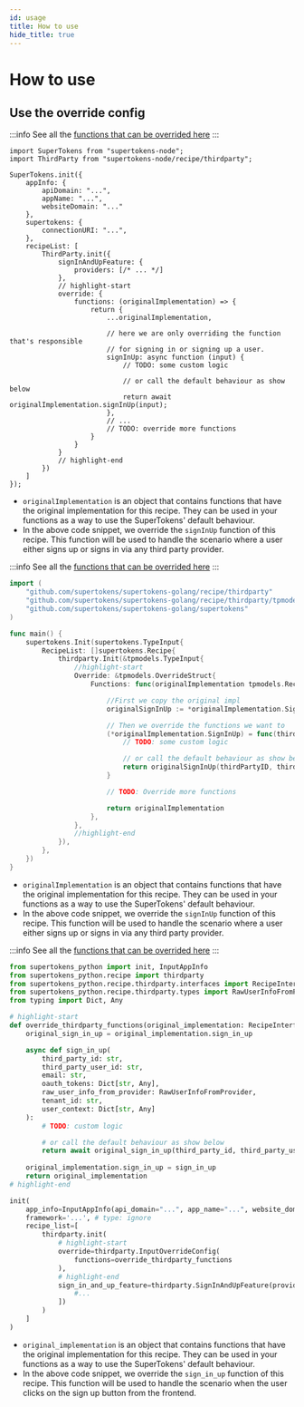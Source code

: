 ```yaml
---
id: usage
title: How to use
hide_title: true
---
```



# How to use

## Use the override config

<BackendSDKTabs>
<TabItem value="nodejs">

:::info
See all the [functions that can be overrided here](https://supertokens.com/docs/nodejs/modules/recipe_thirdparty.html#RecipeInterface)
:::

```tsx
import SuperTokens from "supertokens-node";
import ThirdParty from "supertokens-node/recipe/thirdparty";

SuperTokens.init({
    appInfo: {
        apiDomain: "...",
        appName: "...",
        websiteDomain: "..."
    },
    supertokens: {
        connectionURI: "...",
    },
    recipeList: [
        ThirdParty.init({
            signInAndUpFeature: {
                providers: [/* ... */]
            },
            // highlight-start
            override: {
                functions: (originalImplementation) => {
                    return {
                        ...originalImplementation,

                        // here we are only overriding the function that's responsible
                        // for signing in or signing up a user.
                        signInUp: async function (input) {
                            // TODO: some custom logic

                            // or call the default behaviour as show below
                            return await originalImplementation.signInUp(input);
                        },
                        // ...
                        // TODO: override more functions
                    }
                }
            }
            // highlight-end
        })
    ]
});
```

- `originalImplementation` is an object that contains functions that have the original implementation for this recipe. They can be used in your functions as a way to use the SuperTokens' default behaviour.
- In the above code snippet, we override the `signInUp` function of this recipe. This function will be used to handle the scenario where a user either signs up or signs in via any third party provider.

</TabItem>
<TabItem value="go">

:::info
See all the [functions that can be overrided here](https://pkg.go.dev/github.com/supertokens/supertokens-golang/recipe/thirdparty/tpmodels#RecipeInterface)
:::

```go
import (
	"github.com/supertokens/supertokens-golang/recipe/thirdparty"
	"github.com/supertokens/supertokens-golang/recipe/thirdparty/tpmodels"
	"github.com/supertokens/supertokens-golang/supertokens"
)

func main() {
	supertokens.Init(supertokens.TypeInput{
		RecipeList: []supertokens.Recipe{
			thirdparty.Init(&tpmodels.TypeInput{
				//highlight-start
				Override: &tpmodels.OverrideStruct{
					Functions: func(originalImplementation tpmodels.RecipeInterface) tpmodels.RecipeInterface {

						//First we copy the original impl
						originalSignInUp := *originalImplementation.SignInUp

						// Then we override the functions we want to
						(*originalImplementation.SignInUp) = func(thirdPartyID string, thirdPartyUserID string, email string, oAuthTokens map[string]interface{}, rawUserInfoFromProvider tpmodels.TypeRawUserInfoFromProvider, tenantId string, userContext *map[string]interface{}) (tpmodels.SignInUpResponse, error) {
							// TODO: some custom logic

							// or call the default behaviour as show below
							return originalSignInUp(thirdPartyID, thirdPartyUserID, email, oAuthTokens, rawUserInfoFromProvider, tenantId, userContext)
						}

						// TODO: Override more functions

						return originalImplementation
					},
				},
				//highlight-end
			}),
		},
	})
}
```

- `originalImplementation` is an object that contains functions that have the original implementation for this recipe. They can be used in your functions as a way to use the SuperTokens' default behaviour.
- In the above code snippet, we override the `signInUp` function of this recipe. This function will be used to handle the scenario where a user either signs up or signs in via any third party provider.

</TabItem>
<TabItem value="python">

:::info
See all the [functions that can be overrided here](https://supertokens.com/docs/python/recipe/thirdparty/interfaces.html#supertokens_python.recipe.thirdparty.interfaces.RecipeInterface)
:::

```python
from supertokens_python import init, InputAppInfo
from supertokens_python.recipe import thirdparty
from supertokens_python.recipe.thirdparty.interfaces import RecipeInterface
from supertokens_python.recipe.thirdparty.types import RawUserInfoFromProvider
from typing import Dict, Any

# highlight-start
def override_thirdparty_functions(original_implementation: RecipeInterface):
	original_sign_in_up = original_implementation.sign_in_up

	async def sign_in_up(
        third_party_id: str,
        third_party_user_id: str,
        email: str,
        oauth_tokens: Dict[str, Any],
        raw_user_info_from_provider: RawUserInfoFromProvider,
        tenant_id: str,
        user_context: Dict[str, Any]
    ):
		# TODO: custom logic

		# or call the default behaviour as show below
		return await original_sign_in_up(third_party_id, third_party_user_id, email, oauth_tokens, raw_user_info_from_provider, tenant_id, user_context)
	
	original_implementation.sign_in_up = sign_in_up
	return original_implementation
# highlight-end

init(
    app_info=InputAppInfo(api_domain="...", app_name="...", website_domain="..."),
    framework='...', # type: ignore
    recipe_list=[
        thirdparty.init(
			# highlight-start
            override=thirdparty.InputOverrideConfig(
                functions=override_thirdparty_functions
            ),
			# highlight-end
            sign_in_and_up_feature=thirdparty.SignInAndUpFeature(providers=[
				#...
			])
        )
    ]
)
```

- `original_implementation` is an object that contains functions that have the original implementation for this recipe. They can be used in your functions as a way to use the SuperTokens' default behaviour.
- In the above code snippet, we override the `sign_in_up` function of this recipe. This function will be used to handle the scenario when the user clicks on the sign up button from the frontend.

</TabItem>
</BackendSDKTabs>